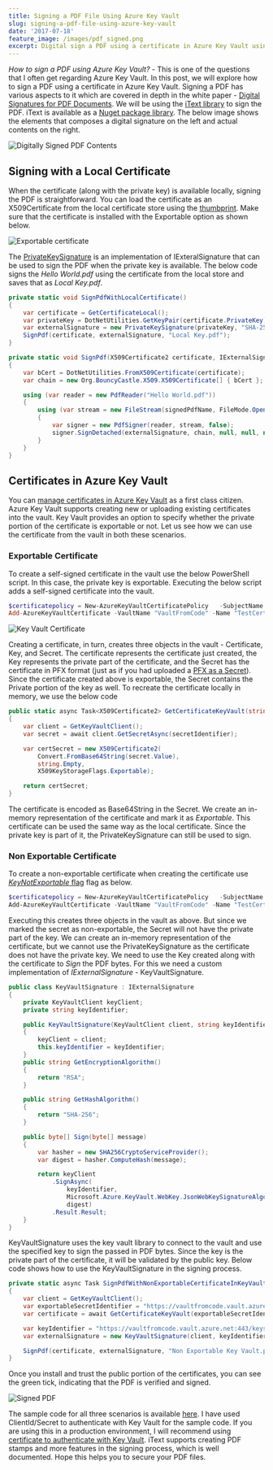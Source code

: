 ```yaml
---
title: Signing a PDF File Using Azure Key Vault
slug: signing-a-pdf-file-using-azure-key-vault
date: '2017-07-18'
feature_image: /images/pdf_signed.png
excerpt: Digital sign a PDF using a certificate in Azure Key Vault using iText.
---
```

_How to sign a PDF using Azure Key Vault?_ - This is one of the questions that I often get regarding Azure Key Vault. In this post, we will explore how to sign a PDF using a certificate in Azure Key Vault. Signing a PDF has various aspects to it which are covered in depth in the white paper - [Digital Signatures for PDF Documents](http://developers.itextpdf.com/books#digsig). We will be using the [iText library](http://itextpdf.com/) to sign the PDF. iText is available as a [Nuget package library](https://www.nuget.org/packages/itext7/). The below image shows the elements that composes a digital signature on the left and actual contents on the right.

![Digitally Signed PDF Contents](/images/adobe_signature.png)

## Signing with a Local Certificate

When the certificate (along with the private key) is available locally, signing the PDF is straightforward. You can load the certificate as an X509Certificate from the local certificate store using the [thumbprint](https://stackoverflow.com/questions/11115511/how-to-find-certificate-by-its-thumbprint-in-c-sharp). Make sure that the certificate is installed with the Exportable option as shown below.

![Exportable certificate](/images/certificate_exportable.png)

The [PrivateKeySignature](http://itextsupport.com/apidocs/itext5/latest/com/itextpdf/text/pdf/security/PrivateKeySignature.html) is an implementation of IExteralSignature that can be used to sign the PDF when the private key is available. The below code signs the _Hello World.pdf_ using the certificate from the local store and saves that as _Local Key.pdf_.

```csharp
private static void SignPdfWithLocalCertificate()
{
    var certificate = GetCertificateLocal();
    var privateKey = DotNetUtilities.GetKeyPair(certificate.PrivateKey).Private;
    var externalSignature = new PrivateKeySignature(privateKey, "SHA-256");
    SignPdf(certificate, externalSignature, "Local Key.pdf");
}

private static void SignPdf(X509Certificate2 certificate, IExternalSignature externalSignature, string signedPdfName)
{
    var bCert = DotNetUtilities.FromX509Certificate(certificate);
    var chain = new Org.BouncyCastle.X509.X509Certificate[] { bCert };

    using (var reader = new PdfReader("Hello World.pdf"))
    {
        using (var stream = new FileStream(signedPdfName, FileMode.OpenOrCreate))
        {
            var signer = new PdfSigner(reader, stream, false);
            signer.SignDetached(externalSignature, chain, null, null, null, 0, PdfSigner.CryptoStandard.CMS);
        }
    }
}

```

## Certificates in Azure Key Vault

You can [manage certificates in Azure Key Vault](/blog/manage-certificates-in-azure-key-vault/) as a first class citizen. Azure Key Vault supports creating new or uploading existing certificates into the vault. Key Vault provides an option to specify whether the private portion of the certificate is exportable or not. Let us see how we can use the certificate from the vault in both these scenarios.

### Exportable Certificate

To create a self-signed certificate in the vault use the below PowerShell script. In this case, the private key is exportable. Executing the below script adds a self-signed certificate into the vault.

```powershell
$certificatepolicy = New-AzureKeyVaultCertificatePolicy   -SubjectName "CN=www.rahulpnath.com"   -IssuerName Self   -ValidityInMonths 12
Add-AzureKeyVaultCertificate -VaultName "VaultFromCode" -Name "TestCertificate" -CertificatePolicy $certificatepolicy

```
![Key Vault Certificate](/images/keyvault_getazurekeyvaultcertificate.png)

Creating a certificate, in turn, creates three objects in the vault - Certificate, Key, and Secret. The certificate represents the certificate just created, the Key represents the private part of the certificate, and the Secret has the certificate in PFX format (just as if you had uploaded a [PFX as a Secret](/blog/pfx-certificate-in-azure-key-vault/)). Since the certificate created above is exportable, the Secret contains the Private portion of the key as well. To recreate the certificate locally in memory, we use the below code

```csharp
public static async Task<X509Certificate2> GetCertificateKeyVault(string secretIdentifier)
{
    var client = GetKeyVaultClient();
    var secret = await client.GetSecretAsync(secretIdentifier);

    var certSecret = new X509Certificate2(
        Convert.FromBase64String(secret.Value),
        string.Empty,
        X509KeyStorageFlags.Exportable);

    return certSecret;
}

```

The certificate is encoded as Base64String in the Secret. We create an in-memory representation of the certificate and mark it as _Exportable_. This certificate can be used the same way as the local certificate. Since the private key is part of it, the PrivateKeySignature can still be used to sign.

### Non Exportable Certificate

To create a non-exportable certificate when creating the certificate use [_KeyNotExportable_ flag](https://docs.microsoft.com/en-us/powershell/module/azurerm.keyvault/new-azurekeyvaultcertificatepolicy?view=azurermps-4.1.0) flag as below.

```powershell
$certificatepolicy = New-AzureKeyVaultCertificatePolicy   -SubjectName "CN=www.rahulpnath.com"   -IssuerName Self   -ValidityInMonths 12 -KeyNotExportable
Add-AzureKeyVaultCertificate -VaultName "VaultFromCode" -Name "TestCertificateNE" -CertificatePolicy $certificatepolicy

```

Executing this creates three objects in the vault as above. But since we marked the secret as non-exportable, the Secret will not have the private part of the key. We can create an in-memory representation of the certificate, but we cannot use the PrivateKeySignature as the certificate does not have the private key. We need to use the Key created along with the certificate to _Sign_ the PDF bytes. For this we need a custom implementation of _IExternalSignature_ - KeyVaultSignature.

```csharp
public class KeyVaultSignature : IExternalSignature
{
    private KeyVaultClient keyClient;
    private string keyIdentifier;

    public KeyVaultSignature(KeyVaultClient client, string keyIdentifier)
    {
        keyClient = client;
        this.keyIdentifier = keyIdentifier;
    }
    public string GetEncryptionAlgorithm()
    {
        return "RSA";
    }

    public string GetHashAlgorithm()
    {
        return "SHA-256";
    }

    public byte[] Sign(byte[] message)
    {
        var hasher = new SHA256CryptoServiceProvider();
        var digest = hasher.ComputeHash(message);

        return keyClient
            .SignAsync(
                keyIdentifier,
                Microsoft.Azure.KeyVault.WebKey.JsonWebKeySignatureAlgorithm.RS256,
                digest)
            .Result.Result;
    }
}

```

KeyVaultSignature uses the key vault library to connect to the vault and use the specified key to sign the passed in PDF bytes. Since the key is the private part of the certificate, it will be validated by the public key. Below code shows how to use the KeyVaultSignature in the signing process.

```csharp
private static async Task SignPdfWithNonExportableCertificateInKeyVault()
{
    var client = GetKeyVaultClient();
    var exportableSecretIdentifier = "https://vaultfromcode.vault.azure.net:443/secrets/TestCertificateNE";
    var certificate = await GetCertificateKeyVault(exportableSecretIdentifier);

    var keyIdentifier = "https://vaultfromcode.vault.azure.net:443/keys/TestCertificateNE/65d27605fdf74eb2a3f807827cd756e1";
    var externalSignature = new KeyVaultSignature(client, keyIdentifier);

    SignPdf(certificate, externalSignature, "Non Exportable Key Vault.pdf");
}

```

Once you install and trust the public portion of the certificates, you can see the green tick, indicating that the PDF is verified and signed.

![Signed PDF](/images/pdf_signed.png)

The sample code for all three scenarios is available [here](https://github.com/rahulpnath/Blog/tree/master/PDFSign). I have used ClientId/Secret to authenticate with Key Vault for the sample code. If you are using this in a production environment, I will recommend using [certificate to authenticate with Key Vault](/blog/authenticating-a-client-application-with-azure-key-vault/). iText supports creating PDF stamps and more features in the signing process, which is well documented. Hope this helps you to secure your PDF files.
